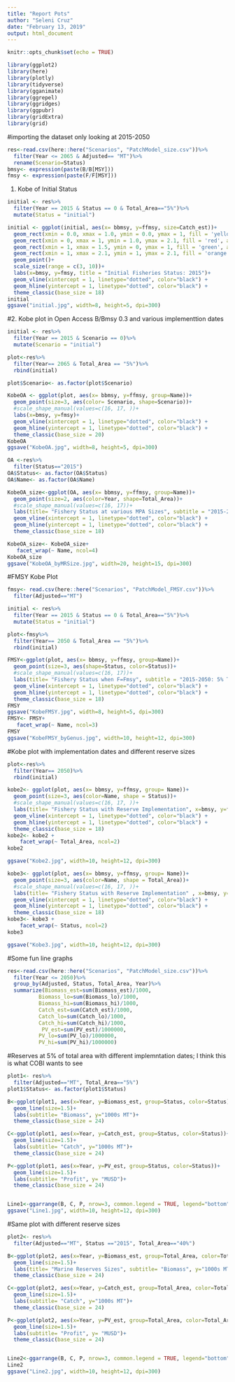 ```yaml
---
title: "Report Pots"
author: "Seleni Cruz"
date: "February 13, 2019"
output: html_document
---
```


```r
knitr::opts_chunk$set(echo = TRUE)
```

```r
library(ggplot2)
library(here)
library(plotly)
library(tidyverse)
library(gganimate)
library(ggrepel)
library(ggridges)
library(ggpubr)
library(gridExtra)
library(grid)
```

#importing the dataset only looking at 2015-2050
```r
res<-read.csv(here::here("Scenarios", "PatchModel_size.csv"))%>%
  filter(Year <= 2065 & Adjusted== "MT")%>%
  rename(Scenario=Status)
bmsy<- expression(paste(B/B[MSY]))
fmsy <- expression(paste(F/F[MSY]))

```

1. Kobe of Initial Status 
```r
initial <- res%>%
  filter(Year == 2015 & Status == 0 & Total_Area=="5%")%>%
  mutate(Status = "initial")

initial <- ggplot(initial, aes(x= bbmsy, y=ffmsy, size=Catch_est))+
  geom_rect(xmin = 0.0, xmax = 1.0, ymin = 0.0, ymax = 1, fill = 'yellow', alpha = 0.1) +
  geom_rect(xmin = 0, xmax = 1, ymin = 1.0, ymax = 2.1, fill = 'red', alpha = 0.1) +
  geom_rect(xmin = 1, xmax = 1.5, ymin = 0, ymax = 1, fill = 'green', alpha = 0.1) +
  geom_rect(xmin = 1, xmax = 2.1, ymin = 1, ymax = 2.1, fill = 'orange', alpha = 0.1)+
  geom_point()+
  scale_size(range = c(3, 10))+
  labs(x=bmsy, y=fmsy, title = "Initial Fisheries Status: 2015")+
  geom_vline(xintercept = 1, linetype="dotted", color="black") +
  geom_hline(yintercept = 1, linetype="dotted", color="black") +
  theme_classic(base_size = 18)
initial
ggsave("initial.jpg", width=8, height=5, dpi=300)
```


#2. Kobe plot in Open Access B/Bmsy 0.3 and various implementtion dates 
```r
initial <- res%>%
  filter(Year == 2015 & Scenario == 0)%>%
  mutate(Scenario = "initial")

plot<-res%>%
  filter(Year== 2065 & Total_Area == "5%")%>%
  rbind(initial)

plot$Scenario<- as.factor(plot$Scenario)

KobeOA <- ggplot(plot, aes(x= bbmsy, y=ffmsy, group=Name))+
  geom_point(size=3, aes(color= Scenario, shape=Scenario))+
  #scale_shape_manual(values=c(16, 17, ))+
  labs(x=bmsy, y=fmsy)+
  geom_vline(xintercept = 1, linetype="dotted", color="black") +
  geom_hline(yintercept = 1, linetype="dotted", color="black") +
  theme_classic(base_size = 20)
KobeOA
ggsave("KobeOA.jpg", width=8, height=5, dpi=300)

OA <-res%>%
  filter(Status=="2015")
OA$Status<- as.factor(OA$Status)
OA$Name<- as.factor(OA$Name)

KobeOA_size<-ggplot(OA, aes(x= bbmsy, y=ffmsy, group=Name))+
  geom_point(size=2, aes(color=Year, shape=Total_Area))+
  #scale_shape_manual(values=c(16, 17))+
  labs(title= "Fishery Status at various MPA Sizes", subtitle = "2015-2050", x=bmsy, y=fmsy)+
  geom_vline(xintercept = 1, linetype="dotted", color="black") +
  geom_hline(yintercept = 1, linetype="dotted", color="black") +
  theme_classic(base_size = 18)

KobeOA_size<- KobeOA_size+
   facet_wrap(~ Name, ncol=4)
KobeOA_size
ggsave("KobeOA_byMRSize.jpg", width=20, height=15, dpi=300)

```

#FMSY Kobe Plot

```r
fmsy<- read.csv(here::here("Scenarios", "PatchModel_FMSY.csv"))%>%
  filter(Adjusted=="MT")

initial <- res%>%
  filter(Year == 2015 & Status == 0 & Total_Area=="5%")%>%
  mutate(Status = "initial")

plot<-fmsy%>%
  filter(Year== 2050 & Total_Area == "5%")%>%
  rbind(initial)

FMSY<-ggplot(plot, aes(x= bbmsy, y=ffmsy, group=Name))+
  geom_point(size=3, aes(shape=Status, color=Status))+
  #scale_shape_manual(values=c(16, 17))+
  labs(title= "Fishery Status when F=Fmsy", subtitle = "2015-2050: 5% Total Area", x="bmsy", y="fmsy")+
  geom_vline(xintercept = 1, linetype="dotted", color="black") +
  geom_hline(yintercept = 1, linetype="dotted", color="black") +
  theme_classic(base_size = 18)
FMSY
ggsave("KobeFMSY.jpg", width=8, height=5, dpi=300)
FMSY<- FMSY+
   facet_wrap(~ Name, ncol=3)
FMSY
ggsave("KobeFMSY_byGenus.jpg", width=10, height=12, dpi=300)
```

#Kobe plot with implementation dates and different reserve sizes 
```r
plot<-res%>%
  filter(Year== 2050)%>%
  rbind(initial)

kobe2<- ggplot(plot, aes(x= bbmsy, y=ffmsy, group= Name))+
  geom_point(size=3, aes(color=Name, shape = Status))+
  #scale_shape_manual(values=c(16, 17, ))+
  labs(title= "Fishery Status with Reserve Implementation", x=bmsy, y=fmsy)+
  geom_vline(xintercept = 1, linetype="dotted", color="black") +
  geom_hline(yintercept = 1, linetype="dotted", color="black") +
  theme_classic(base_size = 18)
kobe2<- kobe2 +
    facet_wrap(~ Total_Area, ncol=2)
kobe2

ggsave("Kobe2.jpg", width=10, height=12, dpi=300)

kobe3<- ggplot(plot, aes(x= bbmsy, y=ffmsy, group= Name))+
  geom_point(size=3, aes(color=Name, shape = Total_Area))+
  #scale_shape_manual(values=c(16, 17, ))+
  labs(title= "Fishery Status with Reserve Implementation" , x=bmsy, y=fmsy)+
  geom_vline(xintercept = 1, linetype="dotted", color="black") +
  geom_hline(yintercept = 1, linetype="dotted", color="black") +
  theme_classic(base_size = 18)
kobe3<- kobe3 +
    facet_wrap(~ Status, ncol=2)
kobe3

ggsave("Kobe3.jpg", width=10, height=12, dpi=300)


```

#Some fun line graphs 
```r
res<-read.csv(here::here("Scenarios", "PatchModel_size.csv"))%>%
  filter(Year <= 2050)%>%
  group_by(Adjusted, Status, Total_Area, Year)%>%
  summarize(Biomass_est=sum(Biomass_est)/1000, 
          Biomass_lo=sum(Biomass_lo)/1000, 
          Biomass_hi=sum(Biomass_hi)/1000,
          Catch_est=sum(Catch_est)/1000,
          Catch_lo=sum(Catch_lo)/1000, 
          Catch_hi=sum(Catch_hi)/1000, 
           PV_est=sum(PV_est)/1000000,
          PV_lo=sum(PV_lo)/1000000, 
          PV_hi=sum(PV_hi)/1000000)

```


#Reserves at 5% of total area with different implemntation dates; I think this is what COBI wants to see 

```r
plot1<- res%>%
  filter(Adjusted=="MT", Total_Area=="5%")
plot1$Status<- as.factor(plot1$Status)

B<-ggplot(plot1, aes(x=Year, y=Biomass_est, group=Status, color=Status))+
  geom_line(size=1.5)+
  labs(subtitle= "Biomass", y="1000s MT")+
  theme_classic(base_size = 24)

C<-ggplot(plot1, aes(x=Year, y=Catch_est, group=Status, color=Status))+
  geom_line(size=1.5)+
  labs(subtitle= "Catch", y="1000s MT")+
  theme_classic(base_size = 24)

P<-ggplot(plot1, aes(x=Year, y=PV_est, group=Status, color=Status))+
  geom_line(size=1.5)+
  labs(subtitle= "Profit", y= "MUSD")+
  theme_classic(base_size = 24)


Line1<-ggarrange(B, C, P, nrow=3, common.legend = TRUE, legend="bottom")
ggsave("Line1.jpg", width=10, height=12, dpi=300)
```


#Same plot with different reserve sizes 
```r
plot2<- res%>%
  filter(Adjusted=="MT", Status =="2015", Total_Area=="40%")

B<-ggplot(plot2, aes(x=Year, y=Biomass_est, group=Total_Area, color=Total_Area))+
  geom_line(size=1.5)+
  labs(title= "Marine Reserves Sizes", subtitle= "Biomass", y="1000s MT")+
  theme_classic(base_size = 24)

C<-ggplot(plot2, aes(x=Year, y=Catch_est, group=Total_Area, color=Total_Area))+
  geom_line(size=1.5)+
  labs(subtitle= "Catch", y="1000s MT")+
  theme_classic(base_size = 24)

P<-ggplot(plot2, aes(x=Year, y=PV_est, group=Total_Area, color=Total_Area))+
  geom_line(size=1.5)+
  labs(subtitle= "Profit", y= "MUSD")+
  theme_classic(base_size = 24)


Line2<-ggarrange(B, C, P, nrow=3, common.legend = TRUE, legend="bottom")
Line2
ggsave("Line2.jpg", width=10, height=12, dpi=300)
```



